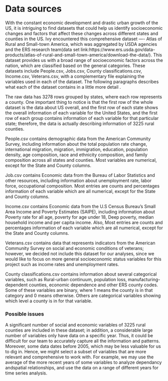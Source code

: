 # Data sources

With the constant economic development and drastic urban growth of the US, it is intriguing to find datasets that could help us identify socioeconomic changes and factors that affect these changes across different states and counties in the US. Ivy encountered this comprehensive dataset ---- Atlas of Rural and Small-town America, which was aggregated by USDA agencies and the ERS research team(data set link:https://www.ers.usda.gov/data-products/atlas-of-rural-and-small-town-america/download-the-data/). This dataset provides us with a broad range of socioeconomic factors across the nation, which are classified based on the general categories. These datasets include People.csv, Jobs.csv, County classifications.csv, Income.csv, Veterans.csv, with a complementary file explaining the variables used in each of the dataset. The following paragraphs describes what each of the dataset contains in a little more detail .\

The raw data has 3278 rows grouped by states, where each row represents a county. One important thing to notice is that the first row of the whole dataset is the data about US overall, and the first row of each state shows the overall information of each variable for the United States, and the first row of each group contains information of each variable for that particular state; therefore, the data is actually describing information of 3225 rural counties.\

People.csv contains demographic data from the American Community Survey, including information about the total population rate change, international migration, migration, immigration, education, population density, age composition, race and ethnicity composition, and family composition across all states and counties. Most variables are numerical, except for the State and County columns.\

Job.csv contains Economic data from the Bureau of Labor Statistics and other resources, including information about unemployment rate, labor force, occupational composition. Most entries are counts and percentages information of each variable which are all numerical, except for the State and County columns.\

Income.csv contains Economic data from the U.S Census Bureau’s Small Area Income and Poverty Estimates (SAIPE), including information about Poverty rate for all age, poverty for age under 18, Deep poverty, median household income and per capita income. Also, Most entries are counts and percentages information of each variable which are all numerical, except for the State and County columns.\

Veterans.csv contains data that represents indicators from the American Community Survey on social and economic conditions of veterans; however, we decided not include this dataset for our analyses, since we would like to focus on more general socioeconomic status variables for this project such as income rates and unemployment rates.\

County classifications.csv contains information about several categorical variables, such as Rural-urban continuum, population loss, manufacturing-dependent counties, economic dependence and other ERS county codes. Some of these variables are binary, where 1 means the county is in that category and 0 means otherwise. Others are categorical variables showing which level a county is in for that variable.\

### Possible issues
A significant number of social and economic variables of 3225 rural counties are included in these dataset; in addition, a considerable large number of variables only have data on a specific year. Thus, it could be difficult for our team to accurately capture all the information and patterns. Moreover, some data dates before 2005, which may be less valuable for us to dig in. Hence, we might select a subset of variables that are more relevant and comprehensive to work with. For example, we may use the average of the more recent years of some variables to analyze dependancy andspatial relationships, and use the data on a range of different years for time series analysis.\

